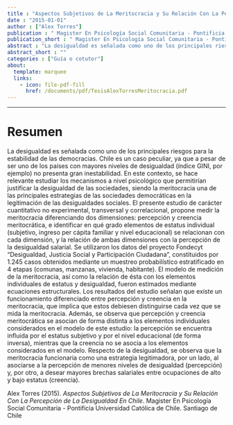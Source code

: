 ```yaml
---
title : "Aspectos Subjetivos de La Meritocracia y Su Relación Con La Percepción de La Desigualdad En Chile"
date : "2015-01-01"
author : ["Alex Torres"]
publication : " Magister En Psicología Social Comunitaria - Pontificia Universidad Católica de Chile. Santiago de Chile"
publication_short : " Magister En Psicología Social Comunitaria - Pontificia Universidad Católica de Chile. Santiago de Chile"
abstract : "La desigualdad es señalada como uno de los principales riesgos para la estabilidad de las democracias. Chile es un caso peculiar, ya que a pesar de ser uno de los países con mayores niveles de desigualdad (índice GINI, por ejemplo) no presenta gran inestabilidad. En este contexto, se hace relevante estudiar los mecanismos a nivel psicológico que permitirían justificar la desigualdad de las sociedades, siendo la meritocracia una de las principales estrategias de las sociedades democráticas en la legitimación de las desigualdades sociales. El presente estudio de carácter cuantitativo no experimental, transversal y correlacional, propone medir la meritocracia diferenciando dos dimensiones: percepción y creencia meritocrática, e identificar en qué grado elementos de estatus individual (subjetivo, ingreso per cápita familiar y nivel educacional) se relacionan con cada dimensión, y la relación de ambas dimensiones con la percepción de la desigualdad salarial. Se utilizaron los datos del proyecto Fondecyt “Desigualdad, Justicia Social y Participación Ciudadana”, constituidos por 1.245 casos obtenidos mediante un muestreo probabilístico estratificado en 4 etapas (comunas, manzanas, vivienda, habitante). El modelo de medición de la meritocracia, así como la relación de ésta con los elementos individuales de estatus y desigualdad, fueron estimados mediante ecuaciones estructurales. Los resultados del estudio señalan que existe un funcionamiento diferenciado entre percepción y creencia en la meritocracia, que implica que estos debiesen distinguirse cada vez que se mida la meritocracia. Además, se observa que percepción y creencia meritocrática se asocian de forma distinta a los elementos individuales considerados en el modelo de este estudio: la percepción se encuentra influida por el estatus subjetivo y por el nivel educacional (de forma inversa), mientras que la creencia no se asocia a los elementos considerados en el modelo. Respecto de la desigualdad, se observa que la meritocracia funcionaria como una estrategia legitimadora, por un lado, al asociarse a la percepción de menores niveles de desigualdad (percepción) y, por otro, a desear mayores brechas salariales entre ocupaciones de alto y bajo estatus (creencia)."
abstract_short : ""
categories : ["Guía o cotutor"]
about:
  template: marquee
  links:
    - icon: file-pdf-fill
      href: /documents/pdf/TesisAlexTorresMeritocracia.pdf
---
```

---

# Resumen
La desigualdad es señalada como uno de los principales riesgos para la
estabilidad de las democracias. Chile es un caso peculiar, ya que a pesar de ser uno de
los países con mayores niveles de desigualdad (índice GINI, por ejemplo) no presenta
gran inestabilidad. En este contexto, se hace relevante estudiar los mecanismos a nivel
psicológico que permitirían justificar la desigualdad de las sociedades, siendo la
meritocracia una de las principales estrategias de las sociedades democráticas en la
legitimación de las desigualdades sociales.
El presente estudio de carácter cuantitativo no experimental, transversal y
correlacional, propone medir la meritocracia diferenciando dos dimensiones: percepción
y creencia meritocrática, e identificar en qué grado elementos de estatus individual
(subjetivo, ingreso per cápita familiar y nivel educacional) se relacionan con cada
dimensión, y la relación de ambas dimensiones con la percepción de la desigualdad
salarial. Se utilizaron los datos del proyecto Fondecyt “Desigualdad, Justicia Social y
Participación Ciudadana”, constituidos por 1.245 casos obtenidos mediante un muestreo
probabilístico estratificado en 4 etapas (comunas, manzanas, vivienda, habitante). El
modelo de medición de la meritocracia, así como la relación de ésta con los elementos
individuales de estatus y desigualdad, fueron estimados mediante ecuaciones
estructurales.
Los resultados del estudio señalan que existe un funcionamiento diferenciado
entre percepción y creencia en la meritocracia, que implica que estos debiesen
distinguirse cada vez que se mida la meritocracia. Además, se observa que percepción y
creencia meritocrática se asocian de forma distinta a los elementos individuales
considerados en el modelo de este estudio: la percepción se encuentra influida por el
estatus subjetivo y por el nivel educacional (de forma inversa), mientras que la creencia
no se asocia a los elementos considerados en el modelo. Respecto de la desigualdad, se
observa que la meritocracia funcionaria como una estrategia legitimadora, por un lado,
al asociarse a la percepción de menores niveles de desigualdad (percepción) y, por otro,
a desear mayores brechas salariales entre ocupaciones de alto y bajo estatus (creencia).


::: {.callout-note title="How to cite this work"}

Alex Torres (2015). *Aspectos Subjetivos de La Meritocracia y Su Relación Con La Percepción de La Desigualdad En Chile*.  Magister En Psicología Social Comunitaria - Pontificia Universidad Católica de Chile. Santiago de Chile

:::

